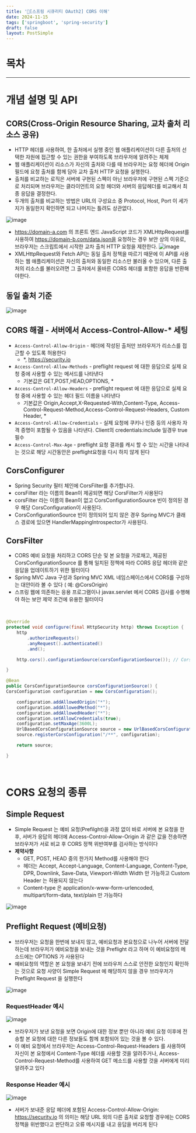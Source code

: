 ```yaml
---
title: '🔐[스프링 시큐리티 OAuth2] CORS 이해'
date: 2024-11-15
tags: ['springboot', 'spring-security']
draft: false
layout: PostSimple
---
```


# 목차

<TOCInline toc={props.toc} exclude="목차"/>

---

# 개념 설명 및 API

## CORS(Cross-Origin Resource Sharing, 교차 출처 리소스 공유)

- HTTP 헤더를 사용하여, 한 출처에서 실행 중인 웹 애플리케이션이 다른 출처의 선택한 자원에 접근할 수 있는 권한을 부여하도록 브라우저에 알려주는 체제
- 웹 애플리케이션이 리소스가 자신의 출처와 다를 때 브라우저는 요청 헤더에 Origin 필드에 요청 출처를 함께 담아 교차 출처 HTTP 요청을 실행한다.
- 출처를 비교하는 로직은 서버에 구현된 스펙이 아닌 브라우저에 구현된 스펙 기준으로 처리되며 브라우저는 클라이언트의 요청 헤더와 서버의 응답헤더를 비교해서 최종 응답을 결정한다.
- 두개의 출처를 비교하는 방법은 URL의 구성요소 중 Protocol, Host, Port 이 세가지가 동일한지 확인하면 되고 나머지는 틀려도 상관없다.

![image](https://github.com/user-attachments/assets/ed96bbfd-cd9b-42f9-95c9-8b32e24d53cc)

- https://domain-a.com 의 프론트 엔드 JavaScript 코드가 XMLHttpRequest를 사용하여 https://domain-b.com/data.json을 요청하는 경우 보안 상의 이유로, 브라우저는 스크립트에서 시작한 교차 출처 HTTP 요청을 제한한다.
  ![image](https://github.com/user-attachments/assets/087f61be-593b-4ea3-bbc4-ae7673fefe51)
- XMLHttpRequest와 Fetch API는 동일 출처 정책을 따르기 때문에 이 API를 사용하는 웹 애플리케이션은 자신의 출처와 동일한 리소스만 불러올 수 있으며, 다른 출처의 리소스를 불러오려면 그 출처에서 올바른 CORS 헤더를 포함한 응답을 반환해야한다.

## 동일 출처 기준

![image](https://github.com/user-attachments/assets/de647c82-6ce2-4aca-85c3-424e615f10aa)

## CORS 해결 - 서버에서 Access-Control-Allow-\* 세팅

- `Access-Control-Allow-Origin` - 헤더에 작성된 출처만 브라우저가 리소스를 접근할 수 있도록 허용한다
  - \*, https://security.io
- `Access-Control-Allow-Methods` - preflight request 에 대한 응답으로 실제 요청 중에 사용할 수 있는 메서드를 나타낸다
  - 기본값은 GET,POST,HEAD,OPTIONS, \*
- `Access-Control-Allow-Headers` - preflight request 에 대한 응답으로 실제 요청 중에 사용할 수 있는 헤더 필드 이름을 나타낸다
  - 기본값은 Origin,Accept,X-Requested-With,Content-Type, Access-Control-Request-Method,Access-Control-Request-Headers, Custom Header, \*
- `Access-Control-Allow-Credentials` - 실제 요청에 쿠키나 인증 등의 사용자 자격 증명이 포함될 수 있음을 나타낸다. Client의 credentials:include 일경우 true 필수
- `Access-Control-Max-Age` - preflight 요청 결과를 캐시 할 수 있는 시간을 나타내는 것으로 해당 시간동안은 preflight요청을 다시 하지 않게 된다

## CorsConfigurer

- Spring Security 필터 체인에 CorsFilter를 추가합니다.
- corsFilter 라는 이름의 Bean이 제공되면 해당 CorsFilter가 사용된다
- corsFilter 라는 이름의 Bean이 없고 CorsConfigurationSource 빈이 정의된 경우 해당 CorsConfiguration이 사용된다.
- CorsConfigurationSource 빈이 정의되어 있지 않은 경우 Spring MVC가 클래스 경로에 있으면 HandlerMappingIntrospector가 사용된다.

## CorsFilter

- CORS 예비 요청을 처리하고 CORS 단순 및 본 요청을 가로채고, 제공된 CorsConfigurationSource 를 통해 일치된 정책에 따라 CORS 응답 헤더와 같은 응답을 업데이트하기 위한 필터이다
- Spring MVC Java 구성과 Spring MVC XML 네임스페이스에서 CORS를 구성하는 대안이라 볼 수 있다 ( 예: @CorsOrigin)
- 스프링 웹에 의존하는 응용 프로그램이나 javax.servlet 에서 CORS 검사를 수행해야 하는 보안 제약 조건에 유용한 필터이다

<br/>

```java
@Override
protected void configure(final HttpSecurity http) throws Exception {
	http
		.authorizeRequests()
		.anyRequest().authenticated()
		.and();

    http.cors().configurationSource(corsConfigurationSource()); // CorsConfigurer 설정을 초기화 한다

}

@Bean
public CorsConfigurationSource corsConfigurationSource() {
CorsConfiguration configuration = new CorsConfiguration();

    configuration.addAllowedOrigin("*");
    configuration.addAllowedMethod("*");
    configuration.addAllowedHeader("*");
    configuration.setAllowCredentials(true);
    configuration.setMaxAge(3600L);
    UrlBasedCorsConfigurationSource source = new UrlBasedCorsConfigurationSource();
    source.registerCorsConfiguration("/**", configuration);

    return source;

}

```

<br/>

# CORS 요청의 종류

## Simple Request

- Simple Request 는 예비 요청(Prefilght)을 과정 없이 바로 서버에 본 요청을 한 후, 서버가 응답의 헤더에 Access-Control-Allow-Origin 과 같은 값을 전송하면 브라우저가 서로 비교 후 CORS 정책 위반여부를 검사하는 방식이다
- <b>제약사항</b>
  - GET, POST, HEAD 중의 한가지 Method를 사용해야 한다
  - 헤더는 Accept, Accept-Language, Content-Language, Content-Type, DPR, Downlink, Save-Data, Viewport-Width Width 만 가능하고 Custom Header 는 허용되지 않는다
  - Content-type 은 application/x-www-form-urlencoded, multipart/form-data, text/plain 만 가능하다

![image](https://github.com/user-attachments/assets/5fb4f885-c047-4ab6-b712-fb20bd975e32)

## Preflight Request (예비요청)

- 브라우저는 요청을 한번에 보내지 않고, 예비요청과 본요청으로 나누어 서버에 전달하는데 브라우저가 예비요청을 보내는 것을 Preflight 라고 하며 이 예비요청의 메소드에는 OPTIONS 가 사용된다
- 예비요청의 역할은 본 요청을 보내기 전에 브라우저 스스로 안전한 요청인지 확인하는 것으로 요청 사양이 Simple Request 에 해당하지 않을 경우 브라우저가 Preflight Request 을 실행한다

![image](https://github.com/user-attachments/assets/735e07b7-ce79-40bc-8813-fc23b748b5b4)

### RequestHeader 예시

![image](https://github.com/user-attachments/assets/bc30ec41-4566-4ae5-a102-222ea06f70bd)

- 브라우저가 보낸 요청을 보면 Origin에 대한 정보 뿐만 아니라 예비 요청 이후에 전송할 본 요청에 대한 다른 정보들도 함께 포함되어 있는 것을 볼 수 있다.
- 이 예비 요청에서 브라우저는 Access-Control-Request-Headers 를 사용하여 자신이 본 요청에서 Content-Type 헤더를 사용할 것을 알려주거나, Access-Control-Request-Method를 사용하여 GET 메소드를 사용할 것을 서버에게 미리 알려주고 있다

### Response Header 예시

![image](https://github.com/user-attachments/assets/3c531502-0663-4b10-8fd3-1312bf7c2895)

- 서버가 보내준 응답 헤더에 포함된 Access-Control-Allow-Origin: https://security.io 의 의미는 해당 URL 외의 다른 출처로 요청할 경우에는 CORS 정책을 위반했다고 판단하고 오류 메시지를 내고 응답을 버리게 된다
